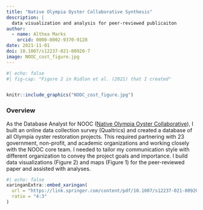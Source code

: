 ```yaml
---
title: "Native Olympia Oyster Collaborative Synthesis"
description: |
  data visualization and analysis for peer-reviewed publicaiton
author: 
  - name: Althea Marks
    orcid: 0000-0002-9370-9128
date: 2021-11-01
doi: 10.1007/s12237-021-00920-7 
image: NOOC_cost_figure.jpg
---
```


```r
#| echo: false
#| fig-cap: "Figure 2 in Ridlon et al. (2021) that I created"


knitr::include_graphics("NOOC_cost_figure.jpg")
```

### Overview

As the Database Analyst for NOOC ([Native Olympia Oyster Collaborative](https://olympiaoysternet.ucdavis.edu/)), I built an online data collection survey (Qualtrics) and created a database of all Olympia oyster restoration projects. This required partnering with 23 government, non-profit, and academic organizations and working closely with the NOOC core team. I needed to tailor my communication style with different organization to convey the project goals and importance. I build data visualizations (Figure 2) and maps (Figure 1) for the peer-reviewed paper and assisted with analyses. 

```r
#| echo: false
xaringanExtra::embed_xaringan(
  url = "https://link.springer.com/content/pdf/10.1007/s12237-021-00920-7.pdf",
  ratio = "4:3"
)
```
